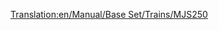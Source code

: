 [[Translation:en/Manual/Base Set/Trains/MJS250]]
{{es/Manual/Base Set/Trains/Trenes|Imagen=[[File:en/Manual/Base Set/Trains/Mjs250.png]]
|Nombre=MJS250
|Precio=18.750 € (9.375 £)
|Velocidad=80 km/h (50 mph)
|Peso=65 t
|Potencia=600 CV (448 kW)
|Coste-anual=1.980 € (990 £)
|Diseño=1955
|Duración=22
|Capacidad=--
|Descripción=La «MJS250» es la primera máquina diésel disponible en los climas subártico y subtropicales. Es barato, pero carece de velocidad y potencia. Actualícela tan pronto como el tiempo y el dinero se lo permitan. Sin embargo poner dos unidades «MJS250» juntas en un mismo tren será más barato y más potente que un «[[es/Manual/Base Set/Trains/Wills 2-8-0|Wills 2-8-0]]».

|Vida-real=La «MJS250» se parece a la [https://www.wikipedia.org/wiki/es:Locomotora de maniobras locomotora de maniobras] «Davenport 44t»
}}
